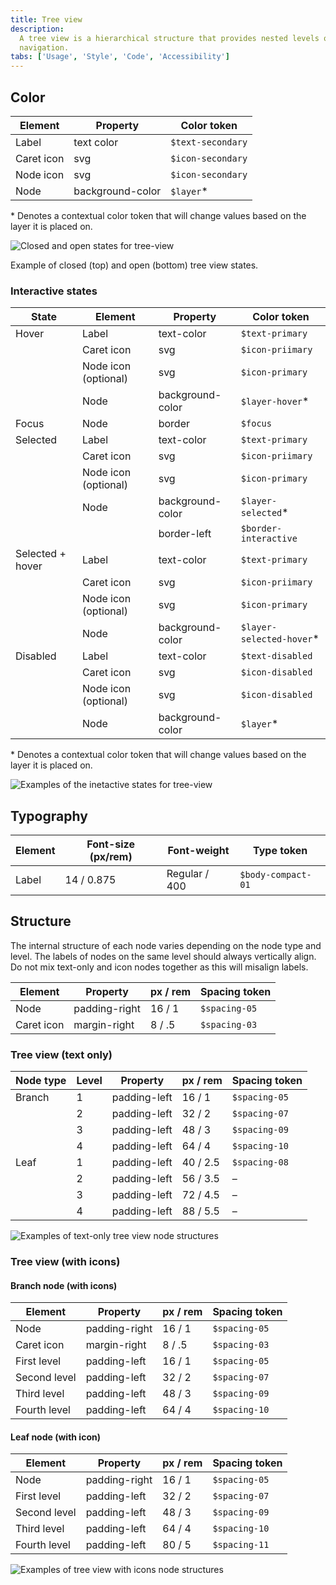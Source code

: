 ```yaml
---
title: Tree view
description:
  A tree view is a hierarchical structure that provides nested levels of
  navigation.
tabs: ['Usage', 'Style', 'Code', 'Accessibility']
---
```


## Color

| Element    | Property         | Color token       |
| ---------- | ---------------- | ----------------- |
| Label      | text color       | `$text-secondary` |
| Caret icon | svg              | `$icon-secondary` |
| Node icon  | svg              | `$icon-secondary` |
| Node       | background-color | `$layer`\*        |

<Caption>
  * Denotes a contextual color token that will change values based on the layer
  it is placed on.
</Caption>

<Row>
<Column colLg={8}>

![Closed and open states for tree-view](images/tree-view-style-1.png)

</Column>
</Row>

<Caption>Example of closed (top) and open (bottom) tree view states.</Caption>

### Interactive states

| State            | Element              | Property         | Color token               |
| ---------------- | -------------------- | ---------------- | ------------------------- |
| Hover            | Label                | text-color       | `$text-primary`           |
|                  | Caret icon           | svg              | `$icon-priimary`          |
|                  | Node icon (optional) | svg              | `$icon-primary`           |
|                  | Node                 | background-color | `$layer-hover`\*          |
| Focus            | Node                 | border           | `$focus`                  |
| Selected         | Label                | text-color       | `$text-primary`           |
|                  | Caret icon           | svg              | `$icon-priimary`          |
|                  | Node icon (optional) | svg              | `$icon-primary`           |
|                  | Node                 | background-color | `$layer-selected`\*       |
|                  |                      | border-left      | `$border-interactive`     |
| Selected + hover | Label                | text-color       | `$text-primary`           |
|                  | Caret icon           | svg              | `$icon-priimary`          |
|                  | Node icon (optional) | svg              | `$icon-primary`           |
|                  | Node                 | background-color | `$layer-selected-hover`\* |
| Disabled         | Label                | text-color       | `$text-disabled`          |
|                  | Caret icon           | svg              | `$icon-disabled`          |
|                  | Node icon (optional) | svg              | `$icon-disabled`          |
|                  | Node                 | background-color | `$layer`\*                |

<Caption>
  * Denotes a contextual color token that will change values based on the layer
  it is placed on.
</Caption>

<Row>
<Column colLg={8}>

![Examples of the inetactive states for tree-view](images/tree-view-style-2.png)

</Column>
</Row>

## Typography

| Element | Font-size (px/rem) | Font-weight   | Type token         |
| ------- | ------------------ | ------------- | ------------------ |
| Label   | 14 / 0.875         | Regular / 400 | `$body-compact-01` |

## Structure

The internal structure of each node varies depending on the node type and level.
The labels of nodes on the same level should always vertically align. Do not mix
text-only and icon nodes together as this will misalign labels.

| Element    | Property      | px / rem | Spacing token |
| ---------- | ------------- | -------- | ------------- |
| Node       | padding-right | 16 / 1   | `$spacing-05` |
| Caret icon | margin-right  | 8 / .5   | `$spacing-03` |

### Tree view (text only)

| Node type | Level | Property     | px / rem | Spacing token |
| --------- | ----- | ------------ | -------- | ------------- |
| Branch    | 1     | padding-left | 16 / 1   | `$spacing-05` |
|           | 2     | padding-left | 32 / 2   | `$spacing-07` |
|           | 3     | padding-left | 48 / 3   | `$spacing-09` |
|           | 4     | padding-left | 64 / 4   | `$spacing-10` |
| Leaf      | 1     | padding-left | 40 / 2.5 | `$spacing-08` |
|           | 2     | padding-left | 56 / 3.5 | –             |
|           | 3     | padding-left | 72 / 4.5 | –             |
|           | 4     | padding-left | 88 / 5.5 | –             |

<Row>
<Column colLg={8}>

![Examples of text-only tree view node structures](images/tree-view-style-3.png)

</Column>
</Row>

### Tree view (with icons)

#### Branch node (with icons)

| Element      | Property      | px / rem | Spacing token |
| ------------ | ------------- | -------- | ------------- |
| Node         | padding-right | 16 / 1   | `$spacing-05` |
| Caret icon   | margin-right  | 8 / .5   | `$spacing-03` |
| First level  | padding-left  | 16 / 1   | `$spacing-05` |
| Second level | padding-left  | 32 / 2   | `$spacing-07` |
| Third level  | padding-left  | 48 / 3   | `$spacing-09` |
| Fourth level | padding-left  | 64 / 4   | `$spacing-10` |

#### Leaf node (with icon)

| Element      | Property      | px / rem | Spacing token |
| ------------ | ------------- | -------- | ------------- |
| Node         | padding-right | 16 / 1   | `$spacing-05` |
| First level  | padding-left  | 32 / 2   | `$spacing-07` |
| Second level | padding-left  | 48 / 3   | `$spacing-09` |
| Third level  | padding-left  | 64 / 4   | `$spacing-10` |
| Fourth level | padding-left  | 80 / 5   | `$spacing-11` |

<Row>
<Column colLg={12}>

![Examples of tree view with icons node structures](images/tree-view-style-4.png)

</Column>
</Row>
